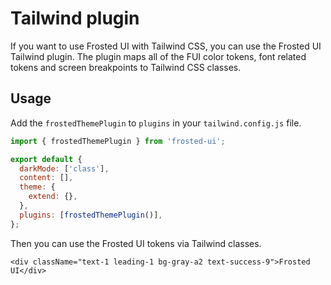 
<Meta title="Guides/5. Tailwind plugin" />

# Tailwind plugin

If you want to use Frosted UI with Tailwind CSS, you can use the Frosted UI Tailwind plugin.
The plugin maps all of the FUI color tokens, font related tokens and screen breakpoints to Tailwind CSS classes.

## Usage

Add the `frostedThemePlugin` to `plugins` in your `tailwind.config.js` file.

```js
import { frostedThemePlugin } from 'frosted-ui';

export default {
  darkMode: ['class'],
  content: [],
  theme: {
    extend: {},
  },
  plugins: [frostedThemePlugin()],
};
```

Then you can use the Frosted UI tokens via Tailwind classes.

```tsx
<div className="text-1 leading-1 bg-gray-a2 text-success-9">Frosted UI</div>
```
